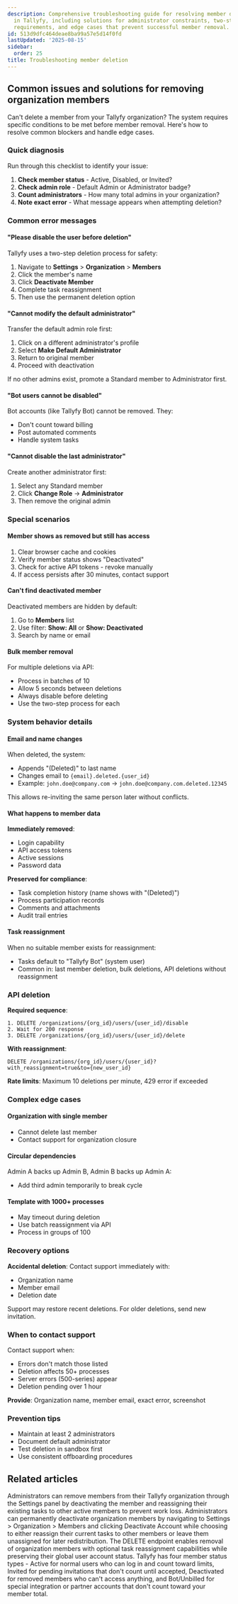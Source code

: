 ```yaml
---
description: Comprehensive troubleshooting guide for resolving member deletion issues
  in Tallyfy, including solutions for administrator constraints, two-step deletion
  requirements, and edge cases that prevent successful member removal.
id: 513d9dfc464deae8ba99a57e5d14f0fd
lastUpdated: '2025-08-15'
sidebar:
  order: 25
title: Troubleshooting member deletion
---
```



## Common issues and solutions for removing organization members

Can't delete a member from your Tallyfy organization? The system requires specific conditions to be met before member removal. Here's how to resolve common blockers and handle edge cases.

### Quick diagnosis

Run through this checklist to identify your issue:

1. **Check member status** - Active, Disabled, or Invited?
2. **Check admin role** - Default Admin or Administrator badge?
3. **Count administrators** - How many total admins in your organization?
4. **Note exact error** - What message appears when attempting deletion?

### Common error messages

#### "Please disable the user before deletion"

Tallyfy uses a two-step deletion process for safety:
1. Navigate to **Settings** > **Organization** > **Members**
2. Click the member's name
3. Click **Deactivate Member**
4. Complete task reassignment
5. Then use the permanent deletion option

#### "Cannot modify the default administrator"

Transfer the default admin role first:
1. Click on a different administrator's profile
2. Select **Make Default Administrator**
3. Return to original member
4. Proceed with deactivation

If no other admins exist, promote a Standard member to Administrator first.

#### "Bot users cannot be disabled"

Bot accounts (like Tallyfy Bot) cannot be removed. They:
- Don't count toward billing
- Post automated comments
- Handle system tasks

#### "Cannot disable the last administrator"

Create another administrator first:
1. Select any Standard member
2. Click **Change Role** → **Administrator**
3. Then remove the original admin

### Special scenarios

#### Member shows as removed but still has access

1. Clear browser cache and cookies
2. Verify member status shows "Deactivated"
3. Check for active API tokens - revoke manually
4. If access persists after 30 minutes, contact support

#### Can't find deactivated member

Deactivated members are hidden by default:
1. Go to **Members** list
2. Use filter: **Show: All** or **Show: Deactivated**
3. Search by name or email

#### Bulk member removal

For multiple deletions via API:
- Process in batches of 10
- Allow 5 seconds between deletions
- Always disable before deleting
- Use the two-step process for each

### System behavior details

#### Email and name changes

When deleted, the system:
- Appends "(Deleted)" to last name
- Changes email to `{email}.deleted.{user_id}`
- Example: `john.doe@company.com` → `john.doe@company.com.deleted.12345`

This allows re-inviting the same person later without conflicts.

#### What happens to member data

**Immediately removed**:
- Login capability
- API access tokens
- Active sessions
- Password data

**Preserved for compliance**:
- Task completion history (name shows with "(Deleted)")
- Process participation records
- Comments and attachments
- Audit trail entries

#### Task reassignment

When no suitable member exists for reassignment:
- Tasks default to "Tallyfy Bot" (system user)
- Common in: last member deletion, bulk deletions, API deletions without reassignment

### API deletion

**Required sequence**:
```
1. DELETE /organizations/{org_id}/users/{user_id}/disable
2. Wait for 200 response
3. DELETE /organizations/{org_id}/users/{user_id}/delete
```

**With reassignment**:
```
DELETE /organizations/{org_id}/users/{user_id}?with_reassignment=true&to={new_user_id}
```

**Rate limits**: Maximum 10 deletions per minute, 429 error if exceeded

### Complex edge cases

#### Organization with single member
- Cannot delete last member
- Contact support for organization closure

#### Circular dependencies
Admin A backs up Admin B, Admin B backs up Admin A:
- Add third admin temporarily to break cycle

#### Template with 1000+ processes
- May timeout during deletion
- Use batch reassignment via API
- Process in groups of 100

### Recovery options

**Accidental deletion**:
Contact support immediately with:
- Organization name
- Member email
- Deletion date

Support may restore recent deletions. For older deletions, send new invitation.

### When to contact support

Contact support when:
- Errors don't match those listed
- Deletion affects 50+ processes
- Server errors (500-series) appear
- Deletion pending over 1 hour

**Provide**: Organization name, member email, exact error, screenshot

### Prevention tips

- Maintain at least 2 administrators
- Document default administrator
- Test deletion in sandbox first
- Use consistent offboarding procedures

## Related articles
<CardGrid>
<LinkTitleCard header="<b>Org Settings > Remove a member</b>" href="/products/pro/settings/org-settings/how-can-i-remove-a-member-from-my-tallyfy-organization/" > Administrators can remove members from their Tallyfy organization through the Settings panel by deactivating the member and reassigning their existing tasks to other active members to prevent work loss. </LinkTitleCard>
<LinkTitleCard header="<b>Members > How to remove a member</b>" href="/products/pro/documenting/members/how-can-i-remove-a-member-from-my-tallyfy-organization/" > Administrators can permanently deactivate organization members by navigating to Settings > Organization > Members and clicking Deactivate Account while choosing to either reassign their current tasks to other members or leave them unassigned for later redistribution. </LinkTitleCard>
<LinkTitleCard header="<b>Members > Remove member</b>" href="/products/pro/integrations/open-api/code-samples/members/remove-member/" > The DELETE endpoint enables removal of organization members with optional task reassignment capabilities while preserving their global user account status. </LinkTitleCard>
<LinkTitleCard header="<b>Org Settings > Member statuses</b>" href="/products/pro/settings/org-settings/understanding-member-statuses/" > Tallyfy has four member status types - Active for normal users who can log in and count toward limits, Invited for pending invitations that don't count until accepted, Deactivated for removed members who can't access anything, and Bot/Unbilled for special integration or partner accounts that don't count toward your member total. </LinkTitleCard>
</CardGrid>